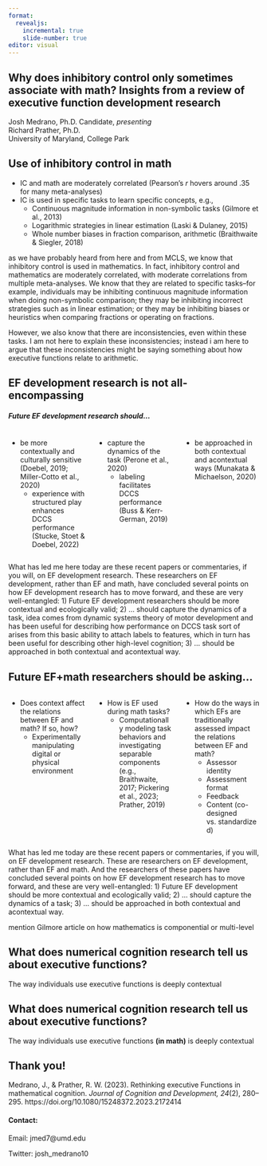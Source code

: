 ```yaml
---
format: 
  revealjs:
    incremental: true
    slide-number: true
editor: visual
---
```


## **Why does inhibitory control only sometimes associate with math? Insights from a review of executive function development research**

Josh Medrano, Ph.D. Candidate, *presenting*\
Richard Prather, Ph.D.\
University of Maryland, College Park

## Use of inhibitory control in math

-   IC and math are moderately correlated (Pearson's *r* hovers around .35 for many meta-analyses)
-   IC is used in specific tasks to learn specific concepts, e.g.,
    -   Continuous magnitude information in non-symbolic tasks (Gilmore et al., 2013)
    -   Logarithmic strategies in linear estimation (Laski & Dulaney, 2015)
    -   Whole number biases in fraction comparison, arithmetic (Braithwaite & Siegler, 2018)


::: notes
as we have probably heard from here and from MCLS, we know that inhibitory control is used in mathematics. In fact, inhibitory control and mathematics are moderately correlated, with moderate correlations from multiple meta-analyses. We know that they are related to specific tasks--for example, individuals may be inhibiting continuous magnitude information when doing non-symbolic comparison; they may be inhibiting incorrect strategies such as in linear estimation; or they may be inhibiting biases or heuristics when comparing fractions or operating on fractions. 

However, we also know that there are inconsistencies, even within these tasks. I am not here to explain these inconsistencies; instead i am here to argue that these inconsistencies might be saying something about how executive functions relate to arithmetic.
:::

## EF development research is not all-encompassing {.smaller}

##### Future EF development research should...

::: columns
::: {.column width="33.3%"}
-   be more contextually and culturally sensitive (Doebel, 2019; Miller-Cotto et al., 2020)
    - experience with structured play enhances DCCS performance (Stucke, Stoet & Doebel, 2022)
:::

::: {.column width="33.4%"}
-   capture the dynamics of the task (Perone et al., 2020)
    - labeling facilitates DCCS performance (Buss & Kerr-German, 2019)
:::

::: {.column width="33.3%"}
-   be approached in both contextual and acontextual ways (Munakata & Michaelson, 2020)
:::
:::

::: notes
What has led me here today are these recent papers or commentaries, if you will, on EF development research. These researchers on EF development, rather than EF and math, have concluded several points on how EF development research has to move forward, and these are very well-entangled: 1) Future EF development researchers should be more contextual and ecologically valid; 2) ... should capture the dynamics of a task, idea comes from dynamic systems theory of motor development and has been useful for describing how performance on DCCS task sort of arises from this basic ability to attach labels to features, which in turn has been useful for describing other high-level cognition; 3) ... should be approached in both contextual and acontextual way.
:::

## Future EF+math researchers should be asking... {.smaller}

::: columns
::: {.column width="33.3%"}
-   Does context affect the relations between EF and math? If so, how?
      - Experimentally manipulating digital or physical environment
:::

::: {.column width="33.4%"}
-   How is EF used during math tasks?
      - Computationally modeling task behaviors and investigating separable components (e.g., Braithwaite, 2017; Pickering et al., 2023; Prather, 2019)
:::

::: {.column width="33.3%"}
-   How do the ways in which EFs are traditionally assessed impact the relations between EF and math?
      - Assessor identity
      - Assessment format
      - Feedback
      - Content (co-designed vs. standardized)
:::
:::

::: notes
What has led me today are these recent papers or commentaries, if you will, on EF development research. These are researchers on EF development, rather than EF and math. And the researchers of these papers have concluded several points on how EF development research has to move forward, and these are very well-entangled: 1) Future EF development should be more contextual and ecologically valid; 2) ... should capture the dynamics of a task; 3) ... should be approached in both contextual and acontextual way.

mention Gilmore article on how mathematics is componential or multi-level
:::

## What does numerical cognition research tell us about executive functions?

The way individuals use executive functions is deeply contextual

## What does numerical cognition research tell us about executive functions?

The way individuals use executive functions <span class="fragment">**(in math)**</span> is deeply contextual

## Thank you! {.smaller}

Medrano, J., & Prather, R. W. (2023). Rethinking executive Functions in mathematical cognition. *Journal of Cognition and Development, 24*(2), 280–295. https://doi.org/10.1080/15248372.2023.2172414



#### Contact:

Email: jmed7@umd.edu

Twitter: josh_medrano10

